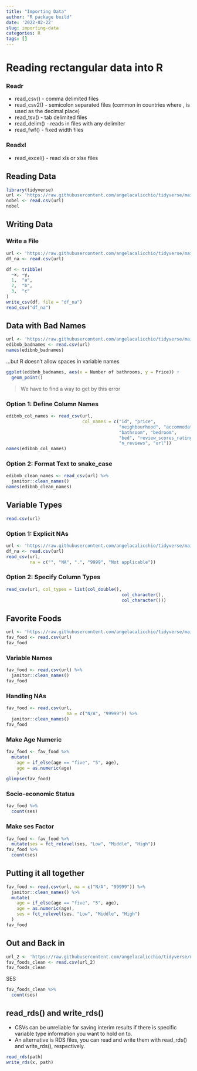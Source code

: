 ```yaml
---
title: "Importing Data"
author: "R package build"
date: '2022-02-22'
slug: importing-data
categories: R
tags: []
---
```


# Reading rectangular data into R

### Readr
+ read_csv() - comma delimited files
+ read_csv2() - semicolon separated files (common in countries where , is used as the decimal place)
+ read_tsv() - tab delimited files
+ read_delim() - reads in files with any delimiter
+ read_fwf() - fixed width files

### Readxl 
+ read_excel() - read xls or xlsx files

## Reading Data
```r
library(tidyverse)
url <- 'https://raw.githubusercontent.com/angelacalicchio/tidyverse/main/nobel.csv'
nobel <- read.csv(url)
nobel
```

## Writing Data

### Write a File
```r
url <- 'https://raw.githubusercontent.com/angelacalicchio/tidyverse/main/df-na.csv'
df_na <- read.csv(url)
```

```r
df <- tribble(
  ~x, ~y,
  1,  "a",
  2,  "b",
  3,  "c"
)
write_csv(df, file = "df_na")
read_csv("df_na")
```

## Data with Bad Names
```r
url <- 'https://raw.githubusercontent.com/angelacalicchio/tidyverse/main/edibnb-badnames.csv'
edibnb_badnames <- read.csv(url)
names(edibnb_badnames)
```

...but R doesn't allow spaces in variable names

```r
ggplot(edibnb_badnames, aes(x = Number of bathrooms, y = Price)) +
  geom_point()
```

> We have to find a way to get by this error

### Option 1: Define Column Names 
```r
edibnb_col_names <- read_csv(url,
                             col_names = c("id", "price", 
                                           "neighbourhood", "accommodates",
                                           "bathroom", "bedroom", 
                                           "bed", "review_scores_rating", 
                                           "n_reviews", "url"))
names(edibnb_col_names)
```

### Option 2: Format Text to snake_case
```r
edibnb_clean_names <- read_csv(url) %>%
  janitor::clean_names()
names(edibnb_clean_names)
```

## Variable Types
```r
read.csv(url)
```
### Option 1: Explicit NAs
```r
url <- 'https://raw.githubusercontent.com/angelacalicchio/tidyverse/main/df-na.csv'
df_na <- read.csv(url)
read_csv(url, 
         na = c("", "NA", ".", "9999", "Not applicable"))
```

### Option 2: Specify Column Types
```r
read_csv(url, col_types = list(col_double(), 
                                            col_character(), 
                                            col_character()))
```

## Favorite Foods
```r
url <- 'https://raw.githubusercontent.com/angelacalicchio/tidyverse/main/favourite-food.csv'
fav_food <- read.csv(url)
fav_food
```

### Variable Names
```r
fav_food <- read.csv(url) %>%
  janitor::clean_names()
fav_food
```

### Handling NAs
```r
fav_food <- read.csv(url,
                       na = c("N/A", "99999")) %>%
  janitor::clean_names()
fav_food
```

### Make **Age** Numeric
```r
fav_food <- fav_food %>%
  mutate(
    age = if_else(age == "five", "5", age),
    age = as.numeric(age)
    )
glimpse(fav_food)
```

### Socio-economic Status
```r
fav_food %>%
  count(ses)
```

### Make **ses** Factor
```r
fav_food <- fav_food %>%
  mutate(ses = fct_relevel(ses, "Low", "Middle", "High"))
fav_food %>%
  count(ses)
```

## Putting it all together
```r
fav_food <- read.csv(url, na = c("N/A", "99999")) %>%
  janitor::clean_names() %>%
  mutate(
    age = if_else(age == "five", "5", age), 
    age = as.numeric(age),
    ses = fct_relevel(ses, "Low", "Middle", "High")
  )
fav_food
```

## Out and Back in 
```r
url_2 <- 'https://raw.githubusercontent.com/angelacalicchio/tidyverse/main/fav-food-clean.csv'
fav_foods_clean <- read.csv(url_2)
fav_foods_clean
```
SES
```r
fav_foods_clean %>%
  count(ses)
```

## read_rds() and write_rds()
+ CSVs can be unreliable for saving interim results if there is specific variable type information you want to hold on to.
+ An alternative is RDS files, you can read and write them with read_rds() and write_rds(), respectively.
```r
read_rds(path)
write_rds(x, path)
```

